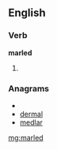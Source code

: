 ==English==

===Verb===
'''marled'''

# {{past of|[[marl]]}}

===Anagrams===
* {{alphagram|adelmr}}
* [[dermal#English|dermal]]
* [[medlar#English|medlar]]

[[mg:marled]]